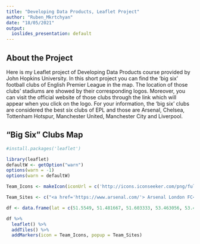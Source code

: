 ---
title: "Developing Data Products, Leaflet Project"
author: "Ruben_Mkrtchyan"
date: "18/05/2021"
output:
  ioslides_presentation: default
---
## About the Project                       

Here is my Leaflet project of Developing Data Products course provided by John Hopkins University. In this short project you can find the 'big six' football clubs of English Premier League in the map. The location of those clubs' stadiums are showed by their corresponding logos. Moreover, you can visit the official website of those clubs through the link which will appear when you click on the logo. For your information, the 'big six' clubs are considered the best six clubs of EPL and those are Arsenal, Chelsea, Tottenham Hotspur, Manchester United, Manchester City and Liverpool. 


## "Big Six" Clubs Map
 
```{r echo = FALSE, message = FALSE, include = FALSE, warning=FALSE}
#install.packages('leaflet')
```

```{r echo = FALSE, message = FALSE, warning=FALSE, fig-margin, fig.margin=TRUE}
library(leaflet)
defaultW <- getOption("warn") 
options(warn = -1) 
options(warn = defaultW)

Team_Icons <- makeIcon(iconUrl = c('http://icons.iconseeker.com/png/fullsize/soccer-teams/arsenal-fc-logo.png', 'https://quretic.com/DLS/chelsea%20logo.png', 'http://futhead.cursecdn.com/static/img/14/clubs/18.png', 'https://dlscenter.com/wp-content/uploads/2017/06/manchester-united-escudo.png', 'https://quretic.com/DLS/Manchester%20City%20logo.png', 'https://www.mucizeli.com/wp-content/uploads/2019/09/logo-1.png'), iconWidth = 31*215/230, iconHeight = 31, iconAnchorX = 31*215/230/2, iconAnchorY = 16)

Team_Sites <- c("<a href='https://www.arsenal.com/'> Arsenal London FC</a>", "<a href='https://www.chelseafc.com/en'> Chelsea FC</a>","<a href= 'https://www.tottenhamhotspur.com/'> Tottenham Hotspur FC</a>","<a href= 'https://www.manutd.com/'> Manchester United FC</a>","<a href= 'https://www.mancity.com/'> Manchester City FC</a>","<a href= 'https://www.liverpoolfc.com/'> Liverpool FC</a>")

df <- data.frame(lat = c(51.5549, 51.481667, 51.603333, 53.463056, 53.482989, 53.430819), lng = c( -.1084, -0.191111, -0.065833, -2.291389, -2.200292, -2.960828))

df %>%
  leaflet() %>%
  addTiles() %>%
  addMarkers(icon = Team_Icons, popup = Team_Sites)
```
